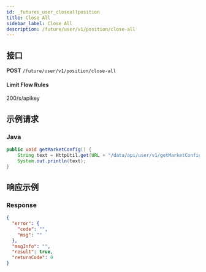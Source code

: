 ```yaml
---
id: _futures_user_closeallposition
title: Close All
sidebar_label: Close All
description: /future/user/v1/position/close-all
---
```


## 接口

**POST** `/future/user/v1/position/close-all`

#### **Limit Flow Rules**

200/s/apikey

## 示例请求

### Java

```java
public void getMarketConfig() {
	String text = HttpUtil.get(URL + "/data/api/user/v1/getMarketConfig");
	System.out.println(text);
}
```

## 响应示例

### Response

```json
{
  "error": {
    "code": "",
    "msg": ""
  },
  "msgInfo": "",
  "result": true,
  "returnCode": 0
}
```
